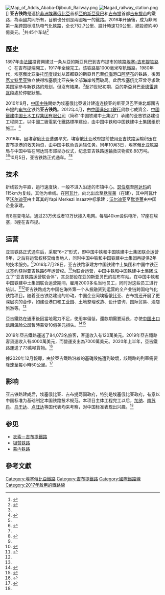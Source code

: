 {{newsrelease}}
{{noteTA
|1=zh-cn:埃塞俄比亚; zh-tw:衣索比亞; zh-hk:埃塞俄比亞;
|2=zh-cn:埃塞; zh-tw:衣索; zh-hk:埃塞;
|3=zh:衣索－吉布提鐵路; zh-cn:埃塞–吉布提铁路; zh-tw:衣索－吉布提鐵路; zh-hk:埃塞－吉布提鐵路;
|4=zh-cn:接触网供电; zh-hk:架空電纜; zh-mo:架空電纜; zh-tw:高架電車線; 
}}
{{about|[[中国铁建|中国铁建]]于2016年通车的准轨铁路|由法国于1917年建造的米轨铁路|衣索－吉布提鐵路}}
{{Infobox rail system-route
|rail_name=亚吉铁路<br>Addis Ababa–Djibouti Railway
|other_name=
|name_bgcolor=
|banner_color=
|sec_banner_color=
|third_banner_color=
|logo_filename=
|logo_bgcolor=
|logo_note=
|image =
|image_width=280px
|caption=
|system_map=
|mapimage_width=
|map_bgcolor=
|code_name=
|romanji_name=
|locale=[[埃塞俄比亚|埃塞俄比亚]]、[[吉布提|吉布提]]
|service_type=
|network=
|status=运营中
|start=[[埃塞俄比亚|埃塞俄比亚]][[瑟伯塔|瑟伯塔]]—[[吉布提|吉布提]][[吉布提港|吉布提港]]
|begin_operation=2016年10月5日（埃塞俄比亞）<br />2017年1月10日（吉布提）<br />2018年1月1日（商業營運）
|end_operation=
|operation_note=
|system_length=hide
|length_in_operation=
|total_length=752.7公里
|line_title=线路
|lines=[[双线铁路|双线]]（[[瑟伯塔|瑟伯塔]]至[[阿达玛|阿达玛]]）<br />[[单线铁路|单线]]（[[阿达玛|阿达玛]]至[[吉布提港|吉布提港]]）
|stations=45
|route_title=线路
|main_route=
|secondary_route=
|branch_route=
|standard=国铁Ⅱ级
|main_stations=
|ridership=
|evaluation=
|rollingstock=[[和谐1C型电力机车|HXD1C]]改型<ref>{{cite journal|author=何鑫龙; 李谷|title=ETH型大功率交流传动电力机车车体|journal=技术与市场|year=2015|issue=5|issn=1006-8554|publisher=四川省科技信息研究所|pages=46-48,53}}</ref>、[[中国铁路25G型客车|25G]]
|fleet_size=
|max_speed=120 km/h
|track_gauge={{标准轨}}
|min_radius=
|max_grade=
|block_signal=
|engine=
|electrified=[[接触网供电|接触网供电]]：50 Hz 25,000V
|depot=
|time_first=
|time_last=
|owner=
|operator=
|franchise=
|hq=[[亚的斯亚贝巴|亚的斯亚贝巴]][[拉布車站|拉布車站]]
|key_person=
|website=
|route_map=
|collapsed=no
}}
[[File:Map_of_Addis_Ababa-Djibouti_Railway.png|thumb]]
[[File:Nagad_railway_station.png|thumb]]]]
'''亚吉铁路'''是連接[[非洲|非洲]][[埃塞俄比亞|埃塞俄比亞]]首都[[亞的斯亞貝巴|亞的斯亞貝巴]]和[[吉布提|吉布提]]首都[[吉布提市|吉布提市]]的鐵路，為兩國共同所有，目前也分別是兩國唯一的鐵路。2016年开通後，成为非洲第一条跨国标准轨电气化铁路，全长752.7公里、設計時速120公里，總投資約40億美元。<ref>{{cite news|publisher=[[大公報|大公報]]|date=2014年5月10日|title=海外中國標準電氣鐵路鋪軌|url=http://news.takungpao.com.hk/paper/q/2014/0510/2469458.html|accessdate=2014年5月12日|archive-date=2014年5月13日|archive-url=https://web.archive.org/web/20140513000000/http://news.takungpao.com.hk/paper/q/2014/0510/2469458.html|dead-url=no}}</ref>共45个车站<ref name=ifeng>{{Cite web |url=http://news.ifeng.com/a/20161005/50062577_0.shtml#p=1 |title=这不是中国 这是在非洲！，凤凰网，2016-10-05 |accessdate=2016-10-05 |archive-date=2016-10-05 |archive-url=https://web.archive.org/web/20161005061026/http://news.ifeng.com/a/20161005/50062577_0.shtml#p=1 |dead-url=no }}</ref>

==歷史==
1897年由[[法國|法國]]投資興建过一条从亞的斯亞貝巴到吉布提市的铁路[[埃塞–吉布提铁路|埃塞–吉布提铁路]]（{{lang-fr|Chemin de fer djibouto-éthiopien}}）在吉布提端開工，1917年全線完工。该铁路屬1000毫米窄軌鐵路。1980年代，埃塞俄比亚委托[[印度|印度]]规划从首都亞的斯亞貝巴至[[红海|红海]]港口[[阿萨布|阿萨布]]的铁路，後因[[厄立特里亚|厄立特里亚]]独立使得埃塞俄比亚丧失全部海岸线而破局。此后埃塞俄比亚曾寻求欧美国家参与新铁路的规划，但沒有結果。<ref name=ckxxw/>至21世紀初期，亞的斯亞貝巴至[[德雷達瓦|德雷達瓦]]段處於停駛狀態。

2010年9月，[[中国中铁|中国中铁]]開始为埃塞俄比亞设计建造连接亚的斯亚贝巴至東北鄰國吉布提的[[电气化|电气化]]铁路'''亚吉铁路'''。2012年4月，由[[中國進出口銀行|中國進出口銀行]]貸款七成資金、[[中國鐵建|中國鐵建]][[中国土木工程集团有限公司|中国土木工程集团有限公司]]（简称“中国铁建中土集团”）承建的亚吉铁路建设工程開工，以中國二級電氣化鐵路標準建设，由中国中铁和中国铁建中土集团组织施工。<ref name=xhw>{{Cite web |url=http://news.xinhuanet.com/world/2016-10/03/c_129310149.htm |title=亚吉铁路带动非洲屋脊发展，新华网，2016-10-03 |accessdate=2016-10-05 |archive-date=2016-10-04 |archive-url=https://web.archive.org/web/20161004204704/http://news.xinhuanet.com/world/2016-10/03/c_129310149.htm |dead-url=no }}</ref>

2016年，因埃塞俄比亚遭遇旱灾，埃塞俄比亚政府提前使用亚吉铁路运输积压在吉布提港的救灾物资，由中国中铁負責运输任务。同年10月3日，埃塞俄比亚铁路局与中国中铁在阿达玛市郊举办仪式，纪念亚吉铁路运输救灾物资8.88万吨。<ref name=xhw/><ref>{{Cite web |url=http://world.people.com.cn/n1/2016/1004/c1002-28756215.html |title=亚吉铁路运送“救命粮”，人民网，2016-10-04 |accessdate=2016-10-05 |archive-date=2016-10-04 |archive-url=https://web.archive.org/web/20161004170649/http://world.people.com.cn/n1/2016/1004/c1002-28756215.html |dead-url=no }}</ref>10月5日，亚吉铁路正式通车。<ref name=ifeng/><ref name=pp>{{Cite web |url=http://www.thepaper.cn/newsDetail_forward_1538810 |title=中国铁路首次全产业链输出：亚吉铁路通车，全面采用中国标准，澎湃新闻，2016-10-05 |accessdate=2016-10-06 |archive-date=2016-10-05 |archive-url=https://web.archive.org/web/20161005164106/http://www.thepaper.cn/newsDetail_forward_1538810 |dead-url=no }}</ref>

==技术==
新线较为平直，运行速度快，一般不进入沿途的市镇中心。[[瑟伯塔|瑟伯塔]]至[[阿达玛|阿达玛]]的115km为复线，其他为单线。在[[阿瓦什|阿瓦什]]，向北出岔至[[默克莱|默克莱]]（在建），其中阿瓦什至[[沃尔迪亚|沃尔迪亚]]由土耳其的Yapi Merkezi Insaat中标承建；[[沃尔迪亚|沃尔迪亚]]至[[默克莱|默克莱]]由中国企业承建。

有8座变电站，通过23万伏或者13万伏接入电网。每隔40km设供电所，17座在埃塞，3座在吉布提。

==运营==
亚吉铁路正式通车后，采取“6+2”形式，即中国中铁和中国铁建中土集团联合运营6年，之后将运营权移交给当地人，同时中国中铁和中国铁建中土集团再提供2年的技术服务。<ref name=hqw/>2016年7月28日，亚吉铁路承建方中国铁建中土集团和中国中铁正式签约获得亚吉铁路6年运营权。<ref name=ckxxw>{{Cite web |url=http://ihl.cankaoxiaoxi.com/2016/0816/1268529.shtml |title=亚吉铁路尝试从“中国制造”到“中国运营”，参考消息网，2016-08-16 |accessdate=2016-10-05 |archive-date=2016-10-06 |archive-url=https://web.archive.org/web/20161006040948/http://ihl.cankaoxiaoxi.com/2016/0816/1268529.shtml |dead-url=no }}</ref>为联合运营，中国中铁和中国铁建中土集团成立了“亚吉铁路运营联合体”，其总部设在亚的斯亚贝巴的拉布车站。在中国中铁和中国铁建中土集团联合运营期间，雇用2000多名当地员工，同时对这些员工进行培训。<ref name=hqw>{{Cite web |url=http://world.huanqiu.com/exclusive/2016-10/9513895.html?t=1475628043700 |title=亚吉铁路5日开通 埃塞人以端中国“铁饭碗”为荣，环球网，2016-10-04 |accessdate=2016-10-05 |archive-date=2016-10-05 |archive-url=https://web.archive.org/web/20161005214054/http://world.huanqiu.com/exclusive/2016-10/9513895.html?t=1475628043700 |dead-url=no }}</ref><ref name=ifeng/>亚吉铁路成为中国在海外第一个从投融资到运营的全产业链跨国电气化铁路项目。随着亚吉铁路建设的带动，中国企业同埃塞俄比亚、吉布提还开展了更深层次的合作，如建设港口和工业园、土地整理改造、设计咨询、国际贸易、酒店旅游等。<ref name=pp/>

亞吉鐵路在通車後因當地電力不足，使用率偏低，還款期需要延長，亦使[[中国出口信用保险公司|中国出口信用保险公司]]暫時蒙受10億美元損失。<ref>{{Cite news |url=https://www1.hkej.com/dailynews/articlePrint/id/1967686 |title=中資參與「帶路」 規劃力不足 |date=2018-10-16 |accessdate=2018-12-21 |archive-date=2018-12-21 |archive-url=https://web.archive.org/web/20181221232234/https://www1.hkej.com/dailynews/articlePrint/id/1967686 |dead-url=no }}</ref><ref>{{Cite web |url=https://www.nation.co.ke/news/world/China-plans-to-sell-off-its-African-infrastructure-debt/1068-4837516-g5f4j3/index.html |title=China plans to sell off its African infrastructure debt to investors |date=2018-11-05 |accessdate=2018-12-21 |archive-date=2018-12-21 |archive-url=https://web.archive.org/web/20181221232548/https://www.nation.co.ke/news/world/China-plans-to-sell-off-its-African-infrastructure-debt/1068-4837516-g5f4j3/index.html |dead-url=no }}</ref>

2019年亞吉鐵路運送了84,073名旅客，客運收入有120萬美元。2019年亞吉鐵路客貨運收入有4000萬美元，而營運支出為7000萬美元。2020年上半年，亞吉鐵路運送了73萬噸貨物。<ref>{{Cite web|last=Wondewossen|first=Bemenet|date=2020-09-23|title=Ethiopia: Ethio-Djibouti Railway Vows to Reverse Losses|url=https://allafrica.com/stories/202009230063.html|access-date=2020-10-16|website=allAfrica.com|language=en|archive-date=2021-06-07|archive-url=https://web.archive.org/web/20210607130417/https://allafrica.com/stories/202009230063.html}}</ref>

據2020年12月報導，由於亞吉鐵路沿線的基礎設施遭到破壞，該鐵路的列車需要降速至每小時50公里。<ref>{{cite news |url=https://www.guancha.cn/internation/2020_12_09_574023.shtml |title=亚吉铁路遭偷盗、破坏，埃塞官员：民众对铁路的收益缺乏认识 |website=觀察者網 |date=2020-12-09 |accessdate=2021-09-22 |archive-date=2021-09-22 |archive-url=https://web.archive.org/web/20210922044523/https://www.guancha.cn/internation/2020_12_09_574023.shtml }}</ref>

==影响==
亚吉铁路建成后，埃塞俄比亚、吉布提两国政府，特别是埃塞俄比亚政府，有意以中国标准为基础制定本国铁路技术规范。本项目主体工程完工以后，[[加纳|加纳]]、[[南苏丹|南苏丹]]、[[乌干达|乌干达]]、[[卢旺达|卢旺达]]等国代表均来考察，对中国标准表现出兴趣。<ref name=pp/>

==参见==
{{commons category|Addis Ababa-Djibouti Railway}}
*[[衣索－吉布提鐵路|衣索－吉布提鐵路]]
*[[坦贊鐵路|坦赞铁路]]
*[[蒙巴萨－内罗毕标准轨铁路|蒙内铁路]]
{{Portal|鐵路}}

==參考文獻==
{{reflist}}

[[Category:埃塞俄比亞鐵路|Category:埃塞俄比亞鐵路]]
[[Category:吉布提鐵路|Category:吉布提鐵路]]
[[Category:國際鐵路線|Category:國際鐵路線]]
[[Category:2017年啟用的鐵路線|Category:2017年啟用的鐵路線]]